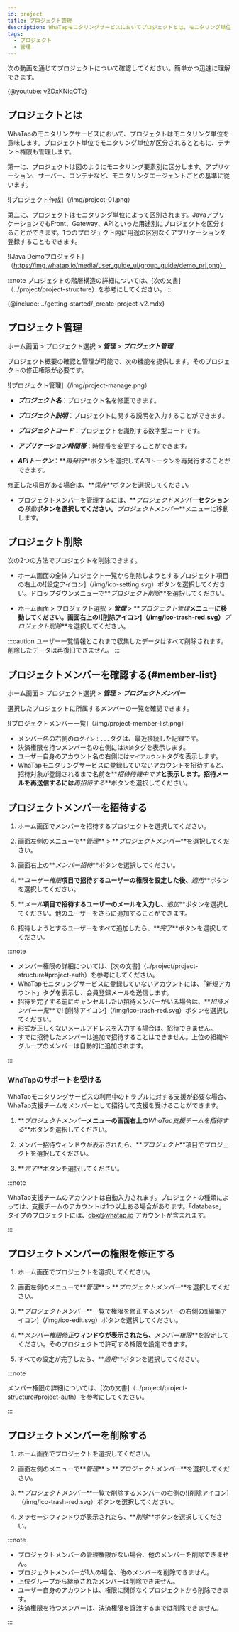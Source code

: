 ```yaml
---
id: project
title: プロジェクト管理
description: WhaTapモニタリングサービスにおいてプロジェクトとは、モニタリング単位を意味します。プロジェクトについて案内します。
tags:
  - プロジェクト
  - 管理
---
```



次の動画を通じてプロジェクトについて確認してください。簡単かつ迅速に理解できます。

{@youtube: vZDxKNiqOTc}

## プロジェクトとは

WhaTapのモニタリングサービスにおいて、プロジェクトはモニタリング単位を意味します。プロジェクト単位でモニタリング単位が区分されるとともに、テナント権限も管理します。

第一に、プロジェクトは図のようにモニタリング要素別に区分します。アプリケーション、サーバー、コンテナなど、モニタリングエージェントごとの基準に従います。

![プロジェクト作成]（/img/project-01.png）

第二に、プロジェクトはモニタリング単位によって区別されます。JavaアプリケーションでもFront、Gateway、APIといった用途別にプロジェクトを区分することができます。1つのプロジェクト内に用途の区別なくアプリケーションを登録することもできます。

![Java Demoプロジェクト]（https://img.whatap.io/media/user_guide_ui/group_guide/demo_prj.png）

:::note
プロジェクトの階層構造の詳細については、[次の文書]（../project/project-structure）を参考にしてください。
:::

{@include: ../getting-started/_create-project-v2.mdx}

## プロジェクト管理

ホーム画面 > プロジェクト選択 > **_管理_** > **_プロジェクト管理_**

プロジェクト概要の確認と管理が可能で、次の機能を提供します。そのプロジェクトの修正権限が必要です。

![プロジェクト管理]（/img/project-manage.png）

-   **_プロジェクト名_**：プロジェクト名を修正できます。

-   **_プロジェクト説明_**：プロジェクトに関する説明を入力することができます。

-   **_プロジェクトコード_**：プロジェクトを識別する数字型コードです。

-   **_アプリケーション時間帯_**：時間帯を変更することができます。

-   **_APIトークン_**：**_再発行_**ボタンを選択してAPIトークンを再発行することができます。

修正した項目がある場合は、**_保存_**ボタンを選択してください。

-   プロジェクトメンバーを管理するには、**_プロジェクトメンバー_**セクションの**_移動_**ボタンを選択してください。**_プロジェクトメンバー_**メニューに移動します。

## プロジェクト削除

次の2つの方法でプロジェクトを削除できます。

-   ホーム画面の全体プロジェクト一覧から削除しようとするプロジェクト項目の右上の![設定アイコン]（/img/ico-setting.svg）ボタンを選択してください。ドロップダウンメニューで**_プロジェクト削除_**を選択してください。

-   ホーム画面 > プロジェクト選択 > **_管理_** > **_プロジェクト管理_**メニューに移動してください。画面右上の![削除アイコン]（/img/ico-trash-red.svg）**_プロジェクト削除_**を選択してください。

:::caution
ユーザー一覧情報とこれまで収集したデータはすべて削除されます。削除したデータは再復旧できません。
:::

## プロジェクトメンバーを確認する{#member-list}

ホーム画面 > プロジェクト選択 > **_管理_** > **_プロジェクトメンバー_**

選択したプロジェクトに所属するメンバーの一覧を確認できます。

![プロジェクトメンバー一覧]（/img/project-member-list.png）

-   メンバー名の右側の<code class='history'>ログイン：...</code>タグは、最近接続した記録です。
-   決済権限を持つメンバー名の右側には<code class='pay'>決済</code>タグを表示します。
-   ユーザー自身のアカウント名の右側には<code class='my'>マイアカウント</code>タグを表示します。
-   WhaTapモニタリングサービスに登録していないアカウントを招待すると、招待対象が登録されるまで名前を**_招待待機中です_**と表示します。招待メールを再送信するには**_再招待する_**ボタンを選択してください。

## プロジェクトメンバーを招待する

1.  ホーム画面でメンバーを招待するプロジェクトを選択してください。

2.  画面左側のメニューで**_管理_** > **_プロジェクトメンバー_**を選択してください。

3.  画面右上の**_メンバー招待_**ボタンを選択してください。

4.  **_ユーザー権限_**項目で招待するユーザーの権限を設定した後、**_適用_**ボタンを選択してください。

5.  **_メール_**項目で招待するユーザーのメールを入力し、**_追加_**ボタンを選択してください。他のユーザーをさらに追加することができます。

6.  招待しようとするユーザーをすべて追加したら、**_完了_**ボタンを選択してください。

:::note

-   メンバー権限の詳細については、[次の文書]（../project/project-structure#project-auth）を参考にしてください。
-   WhaTapモニタリングサービスに登録していないアカウントには、「新規アカウント」タグを表示し、会員登録メールを送信します。
-   招待を完了する前にキャンセルしたい招待メンバーがいる場合は、**_招待メンバー一覧_**で! [削除アイコン]（/img/ico-trash-red.svg）ボタンを選択してください。
-   形式が正しくないメールアドレスを入力する場合は、招待できません。
-   すでに招待したメンバーは追加で招待することはできません。上位の組織やグループのメンバーは自動的に追加されます。

:::

### WhaTapのサポートを受ける

WhaTapモニタリングサービスの利用中のトラブルに対する支援が必要な場合、WhaTap支援チームをメンバーとして招待して支援を受けることができます。 

1.  **_プロジェクトメンバー_**メニューの画面右上の**_WhaTap支援チームを招待する_**ボタンを選択してください。

2.  メンバー招待ウィンドウが表示されたら、**_プロジェクト_**項目でプロジェクトを選択してください。

3.  **_完了_**ボタンを選択してください。

:::note

WhaTap支援チームのアカウントは自動入力されます。プロジェクトの種類によっては、支援チームのアカウントは1つ以上ある場合があります。「database」タイプのプロジェクトには、dbx@whatap.io アカウントが含まれます。

:::

## プロジェクトメンバーの権限を修正する

1.  ホーム画面でプロジェクトを選択してください。

2.  画面左側のメニューで**_管理_** > **_プロジェクトメンバー_**を選択してください。

3.  **_プロジェクトメンバー_**一覧で権限を修正するメンバーの右側の![編集アイコン]（/img/ico-edit.svg）ボタンを選択してください。 

4.  **_メンバー権限修正_**ウィンドウが表示されたら、**_メンバー権限_**を設定してください。そのプロジェクトで許可する権限を設定できます。

5.  すべての設定が完了したら、**_適用_**ボタンを選択してください。

:::note

メンバー権限の詳細については、[次の文書]（../project/project-structure#project-auth）を参考にしてください。

:::

## プロジェクトメンバーを削除する

1.  ホーム画面でプロジェクトを選択してください。

2.  画面左側のメニューで**_管理_** > **_プロジェクトメンバー_**を選択してください。

3.  **_プロジェクトメンバー_**一覧で削除するメンバーの右側の![削除アイコン]（/img/ico-trash-red.svg）ボタンを選択してください。

4.  メッセージウィンドウが表示されたら、**_削除_**ボタンを選択してください。

:::note

-   プロジェクトメンバーの管理権限がない場合、他のメンバーを削除できません。
-   プロジェクトメンバーが1人の場合、他のメンバーを削除できません。
-   上位グループから継承されたメンバーは削除できません。
-   ユーザー自身のアカウントは、権限に関係なくプロジェクトから削除できます。
-   決済権限を持つメンバーは、決済権限を譲渡するまでは削除できません。

:::
